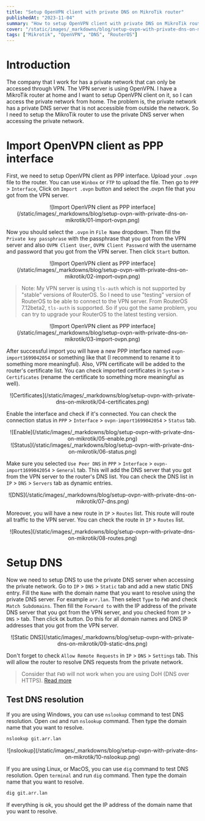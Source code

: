 ```yaml
---
title: "Setup OpenVPN client with private DNS on MikroTik router"
publishedAt: "2023-11-04"
summary: "How to setup OpenVPN client with private DNS on MikroTik router to access private network"
cover: "/static/images/_markdowns/blog/setup-ovpn-with-private-dns-on-mikrotik/cover.png"
tags: ["Mikrotik", "OpenVPN", "DNS", "RouterOS"]
---
```


# Introduction
The company that I work for has a private network that can only be accessed through VPN.
The VPN server is using OpenVPN. I have a MikroTik router at home and I want to setup OpenVPN client on it, so I can access the private network from home.
The problem is, the private network has a private DNS server that is not accessible from outside the network.
So I need to setup the MikroTik router to use the private DNS server when accessing the private network.

# Import OpenVPN client as PPP interface
First, we need to setup OpenVPN client as PPP interface.
Upload your `.ovpn` file to the router. You can use `Winbox` or `FTP` to upload the file.
Then go to `PPP` > `Interface`, Click on `Import .ovpn` button and select the .ovpn file that you got from the VPN server.

<center>
  ![Import OpenVPN client as PPP interface](/static/images/_markdowns/blog/setup-ovpn-with-private-dns-on-mikrotik/01-import-ovpn.png)
</center>

Now you should select the `.ovpn` in `File Name` dropdown. Then fill the `Private key passphrase` with the passphrase that you got from the VPN server and also
`OVPN Client User`, `OVPN Client Password` with the username and password that you got from the VPN server. Then click `Start` button.

<center>
  ![Import OpenVPN client as PPP interface](/static/images/_markdowns/blog/setup-ovpn-with-private-dns-on-mikrotik/02-import-ovpn.png)
</center>

> Note: My VPN server is using `tls-auth` which is not supported by "stable" versions of RouterOS.
> So I need to use "testing" version of RouterOS to be able to connect to the VPN server.
> From RouterOS 7.12beta2, `tls-auth` is supported. So if you got the same problem, you can try to upgrade your RouterOS to the latest testing version.

<center>
  ![Import OpenVPN client as PPP interface](/static/images/_markdowns/blog/setup-ovpn-with-private-dns-on-mikrotik/03-import-ovpn.png)
</center>

After successful import you will have a new PPP interface named `ovpn-import1699042054` or something like that 
(I recommend to rename it to something more meaningful). 
Also, VPN certificate will be added to the router's certificate list.
You can check imported certificates in `System` > `Certificates` 
(rename the certificate to something more meaningful as well).

<center>
  ![Certificates](/static/images/_markdowns/blog/setup-ovpn-with-private-dns-on-mikrotik/04-certificates.png)
</center>

Enable the interface and check if it's connected. You can check the connection status in `PPP` > `Interface` > `ovpn-import1699042054` > `Status` tab.

<center>
  ![Enable](/static/images/_markdowns/blog/setup-ovpn-with-private-dns-on-mikrotik/05-enable.png)
</center>

<center>
  ![Status](/static/images/_markdowns/blog/setup-ovpn-with-private-dns-on-mikrotik/06-status.png)
</center>

Make sure you selected `Use Peer DNS` in `PPP` > `Interface` > `ovpn-import1699042054` > `General` tab.
This will add the DNS server that you got from the VPN server to the router's DNS list.
You can check the DNS list in `IP` > `DNS` > `Servers` tab as dynamic entries.

<center>
  ![DNS](/static/images/_markdowns/blog/setup-ovpn-with-private-dns-on-mikrotik/07-dns.png)
</center>

Moreover, you will have a new route in `IP` > `Routes` list. This route will route all traffic to the VPN server. You can check the route in `IP` > `Routes` list.

<center>
  ![Routes](/static/images/_markdowns/blog/setup-ovpn-with-private-dns-on-mikrotik/08-routes.png)
</center>

# Setup DNS
Now we need to setup DNS to use the private DNS server when accessing the private network.
Go to `IP` > `DNS` > `Static` tab and add a new static DNS entry. Fill the `Name` with the domain name that you want to resolve using the private DNS server.
For example `arr.lan`. Then select `Type` to `FWD` and check `Match Subdomains`. Then fill the `Forward to` with the IP address of the private DNS server that you
got from the VPN server, and you checked from `IP` > `DNS` > tab. Then click `OK` button.
Do this for all domain names and DNS IP addresses that you got from the VPN server.

<center>
  ![Static DNS](/static/images/_markdowns/blog/setup-ovpn-with-private-dns-on-mikrotik/09-static-dns.png)
</center>

Don't forget to check `Allow Remote Requests` in `IP` > `DNS` > `Settings` tab.
This will allow the router to resolve DNS requests from the private network.

> Consider that `FWD` will not work when you are using DoH (DNS over HTTPS). [Read more](https://help.mikrotik.com/docs/display/ROS/DNS)

## Test DNS resolution

If you are using Windows, you can use `nslookup` command to test DNS resolution.
Open `cmd` and run `nslookup` command. Then type the domain name that you want to resolve.

```cmd
nslookup git.arr.lan
```

<center>
  ![nslookup](/static/images/_markdowns/blog/setup-ovpn-with-private-dns-on-mikrotik/10-nslookup.png)
</center>

If you are using Linux, or MacOS,
you can use `dig` command to test DNS resolution.
Open `terminal` and run `dig` command. Then type the domain name that you want to resolve.

```bash
dig git.arr.lan
```

If everything is ok, you should get the IP address of the domain name that you want to resolve.
